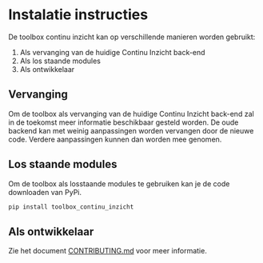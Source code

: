 # Instalatie instructies

De toolbox continu inzicht kan op verschillende manieren worden gebruikt:

1. Als vervanging van de huidige Continu Inzicht back-end
1. Als los staande modules
1. Als ontwikkelaar

## Vervanging

Om de toolbox als vervanging van de huidige Continu Inzicht back-end zal in de toekomst meer informatie beschikbaar gesteld worden.
De oude backend kan met weinig aanpassingen worden vervangen door de nieuwe code. Verdere aanpassingen kunnen dan worden mee genomen. 

## Los staande modules

Om de toolbox als losstaande modules te gebruiken kan je de code downloaden van PyPi. 

```python
pip install toolbox_continu_inzicht
```

## Als ontwikkelaar

Zie het document [CONTRIBUTING.md](https://github.com/continu-inzicht/toolbox-continu-inzicht) voor meer informatie. 
